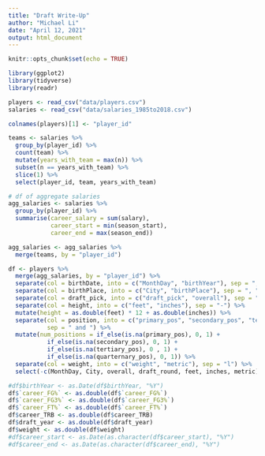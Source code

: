```yaml
---
title: "Draft Write-Up"
author: "Michael Li"
date: "April 12, 2021"
output: html_document
---
```


```r
knitr::opts_chunk$set(echo = TRUE)
```

```r
library(ggplot2)
library(tidyverse)
library(readr)
```

```r
players <- read_csv("data/players.csv")
salaries <- read_csv("data/salaries_1985to2018.csv")
```

```r
colnames(players)[1] <- "player_id"

teams <- salaries %>% 
  group_by(player_id) %>% 
  count(team) %>% 
  mutate(years_with_team = max(n)) %>% 
  subset(n == years_with_team) %>% 
  slice(1) %>% 
  select(player_id, team, years_with_team)

# df of aggregate salaries
agg_salaries <- salaries %>% 
  group_by(player_id) %>% 
  summarise(career_salary = sum(salary),
            career_start = min(season_start),
            career_end = max(season_end))

agg_salaries <- agg_salaries %>% 
  merge(teams, by = "player_id")
```

```r
df <- players %>% 
  merge(agg_salaries, by = "player_id") %>% 
  separate(col = birthDate, into = c("MonthDay", "birthYear"), sep = ", ") %>% 
  separate(col = birthPlace, into = c("City", "birthPlace"), sep = ", ") %>% 
  separate(col = draft_pick, into = c("draft_pick", "overall"), sep = "th") %>% 
  separate(col = height, into = c("feet", "inches"), sep = "-") %>% 
  mutate(height = as.double(feet) * 12 + as.double(inches)) %>% 
  separate(col = position, into = c("primary_pos", "secondary_pos", "tertiary_pos", "quarternary_pos"),
           sep = " and ") %>% 
  mutate(num_positions = if_else(is.na(primary_pos), 0, 1) +
           if_else(is.na(secondary_pos), 0, 1) +
           if_else(is.na(tertiary_pos), 0 , 1) +
           if_else(is.na(quarternary_pos), 0, 1)) %>% 
  separate(col = weight, into = c("weight", "metric"), sep = "l") %>% 
  select(-c(MonthDay, City, overall, draft_round, feet, inches, metric))

#df$birthYear <- as.Date(df$birthYear, "%Y")
df$`career_FG%` <- as.double(df$`career_FG%`)
df$`career_FG3%` <- as.double(df$`career_FG3%`)
df$`career_FT%` <- as.double(df$`career_FT%`)
df$career_TRB <- as.double(df$career_TRB)
df$draft_year <- as.double(df$draft_year)
df$weight <- as.double(df$weight)
#df$career_start <- as.Date(as.character(df$career_start), "%Y")
#df$career_end <- as.Date(as.character(df$career_end), "%Y")
```






